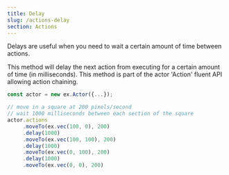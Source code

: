 ```yaml
---
title: Delay
slug: /actions-delay
section: Actions
---
```


Delays are useful when you need to wait a certain amount of time between actions.

This method will delay the next action from executing for a certain amount of time (in milliseconds). This method is part of the actor 'Action' fluent API allowing action chaining.

```typescript
const actor = new ex.Actor({...});

// move in a square at 200 pixels/second
// wait 1000 milliseconds between each section of the square
actor.actions
     .moveTo(ex.vec(100, 0), 200)
     .delay(1000)
     .moveTo(ex.vec(100, 100), 200)
     .delay(1000)
     .moveTo(ex.vec(0, 100), 200)
     .delay(1000)
     .moveTo(ex.vec(0, 0), 200)
```
